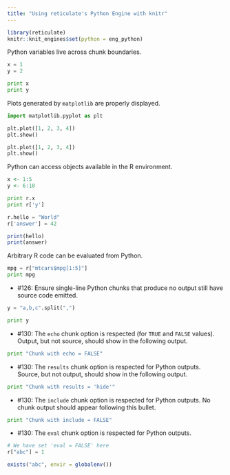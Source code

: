 ```yaml
---
title: "Using reticulate's Python Engine with knitr"
---
```


```r
library(reticulate)
knitr::knit_engines$set(python = eng_python)
```

Python variables live across chunk boundaries.

```python
x = 1
y = 2
```

```python
print x
print y
```

Plots generated by `matplotlib` are properly displayed.

```python
import matplotlib.pyplot as plt

plt.plot([1, 2, 3, 4])
plt.show()

plt.plot([1, 2, 3, 4])
plt.show()
```

Python can access objects available in the R environment.

```r
x <- 1:5
y <- 6:10
```

```python
print r.x
print r['y']

r.hello = "World"
r['answer'] = 42
```

```r
print(hello)
print(answer)
```

Arbitrary R code can be evaluated from Python.

```python
mpg = r["mtcars$mpg[1:5]"]
print mpg
```

- #126: Ensure single-line Python chunks that produce no output still have source code emitted.

```python
y = "a,b,c".split(",")
```

```python
print y
```

- #130: The `echo` chunk option is respected (for `TRUE` and `FALSE` values). Output, but not source, should show in the following output.

```python
print "Chunk with echo = FALSE"
```

- #130: The `results` chunk option is respected for Python outputs. Source, but not output, should show in the following output.

```python
print "Chunk with results = 'hide'"
```

- #130: The `include` chunk option is respected for Python outputs. No chunk output should appear following this bullet.

```python
print "Chunk with include = FALSE"
```

- #130: The `eval` chunk option is respected for Python outputs.

```python
# We have set 'eval = FALSE' here
r["abc"] = 1
```

```r
exists("abc", envir = globalenv())
```

